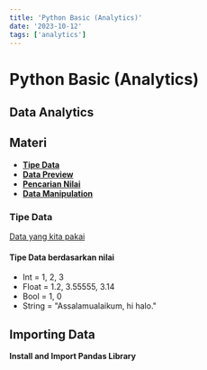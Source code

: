 ```yaml
---
title: 'Python Basic (Analytics)'
date: '2023-10-12'
tags: ['analytics']
---
```


# Python Basic (Analytics)

## Data Analytics

## Materi

- **[Tipe Data](#tipe-data)**
- **[Data Preview](#data-preview)**
- **[Pencarian Nilai](#pencarian-nilai)**
- **[Data Manipulation](#data-manipulation)**

### Tipe Data

[Data yang kita pakai](https://res.cloudinary.com/dgil2czkf/raw/upload/v1700316354/DICE/Data%20Gaji.xlsx)

#### Tipe Data berdasarkan nilai

- Int = 1, 2, 3
- Float = 1.2, 3.55555, 3.14
- Bool = 1, 0
- String = "Assalamualaikum, hi halo."

## Importing Data

**Install and Import Pandas Library**
